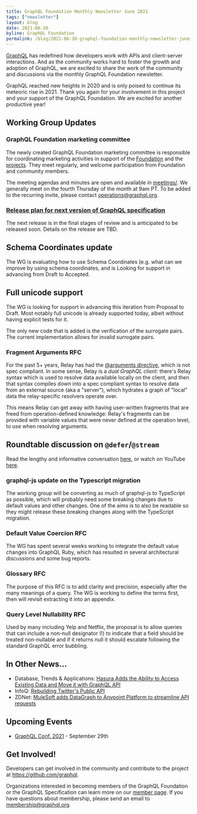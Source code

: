 ```yaml
---
title: GraphQL Foundation Monthly Newsletter June 2021
tags: ["newsletter"]
layout: blog
date: 2021-06-30
byline: GraphQL Foundation
permalink: /blog/2021-06-30-graphql-foundation-monthly-newsletter-june-2021
---
```


[GraphQL](/) has redefined how developers work with APIs and client-server interactions. And as the community works hard to foster the growth and adoption of GraphQL, we are excited to share the work of the community and discussions via the monthly GraphQL Foundation newsletter.

GraphQL reached new heights in 2020 and is only poised to continue its meteoric rise in 2021. Thank you again for your involvement in this project and your support of the GraphQL Foundation. We are excited for another productive year!

## Working Group Updates

### GraphQL Foundation marketing committee

The newly created GraphQL Foundation marketing committee is responsible for coordinating marketing activities in support of the [Foundation](https://foundation.graphql.org/) and the [projects](https://github.com/graphql). They meet regularly, and welcome participation from Foundation and community members.

The meeting agendas and minutes are open and available in [meetings/](https://github.com/graphql/marketing/blob/main/meetings). We generally meet on the fourth Thursday of the month at 9am PT. To be added to the recurring invite, please contact [operations@graphql.org](mailto:operations@graphql.org).

### [Release plan for next version of GraphQL specification](https://github.com/graphql/graphql-spec/milestone/2)

The next release is in the final stages of review and is anticipated to be released soon. Details on the release are TBD.

## Schema Coordinates update

The WG is evaluating how to use Schema Coordinates (e.g. what can we improve by using schema coordinates, and is Looking for support in advancing from Draft to Accepted.

## Full unicode support

The WG is looking for support in advancing this iteration from Proposal to Draft. Most notably full unicode is already supported today, albeit without having explicit tests for it.

The only new code that is added is the verification of the surrogate pairs. The current implementation allows for invalid surrogate pairs.

### Fragment Arguments RFC

For the past 5+ years, Relay has had the [@arguments directive](https://relay.dev/docs/api-reference/graphql-and-directives/#arguments), which is not spec compliant. In some sense, Relay is a _dual GraphQL client_: there's Relay syntax which is used to resolve data available locally on the client, and then that syntax compiles down into a spec compliant syntax to resolve data from an external source (aka a "server"), which hydrates a graph of "local" data the relay-specific resolvers operate over.

This means Relay can get away with having user-written fragments that are freed from operation-defined knowledge: Relay's fragments can be provided with variable values that were never defined at the operation level, to use when resolving arguments.

## Roundtable discussion on `@defer`/`@stream`

Read the lengthy and informative conversation [here](https://github.com/graphql/graphql-wg/blob/main/notes/2021-06-03.md), or watch on YouTube [here](https://www.youtube.com/watch?v=d4HhIo82Whg&list=PLP1igyLx8foH30_sDnEZnxV_8pYW3SDtb&index=1).

### graphql-js update on the Typescript migration

The working group will be converting as much of graphql-js to TypeScript as possible, which will probably need some breaking changes due to default values and other changes. One of the aims is to also be readable so they might release these breaking changes along with the TypeScript migration.

### Default Value Coercion RFC

The WG has spent several weeks working to integrate the default value changes into GraphQL Ruby, which has resulted in several architectural discussions and some bug reports.

### Glossary RFC

The purpose of this RFC is to add clarity and precision, especially after the many meanings of a query. The WG is working to define the terms first, then will revisit extracting it into an appendix.

### Query Level Nullability RFC

Used by many including Yelp and Netflix, the proposal is to allow queries that can include a non-null designator (!) to indicate that a field should be treated non-nullable and if it returns null it should escalate following the standard GraphQL error bubbling.

## In Other News...

- Database, Trends & Applications: [Hasura Adds the Ability to Access Existing Data and Move it with GraphQL API](https://www.dbta.com/Editorial/News-Flashes/Hasura-Adds-the-Ability-to-Access-Existing-Data-and-Move-it-with-GraphQL-API-147680.aspx)
- InfoQ: [Rebuilding Twitter's Public API](https://www.infoq.com/presentations/twitter-public-api/)
- ZDNet: [MuleSoft adds DataGraph to Anypoint Platform to streamline API requests](https://www.zdnet.com/article/mulesoft-adds-datagraph-to-anypoint-platform-streamlining-api-requests/)

## Upcoming Events

- [GraphQL Conf. 2021](https://graphqlconf.org) - September 29th

## Get Involved!

Developers can get involved in the community and contribute to the project at https://github.com/graphql.

Organizations interested in becoming members of the GraphQL Foundation or the GraphQL Specification can learn more on our [member page](https://graphql.org/foundation/join). If you have questions about membership, please send an email to membership@graphql.org.
